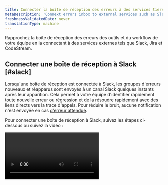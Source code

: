 ```yaml
---
title: Connecter la boîte de réception des erreurs à des services tiers
metaDescription: 'Connext errors inbox to external services such as Slack, Jira, and CodeStream'
freshnessValidatedDate: never
translationType: machine
---
```


Rapprochez la boîte de réception des erreurs des outils et du workflow de votre équipe en la connectant à des services externes tels que Slack, Jira et CodeStream.

## Connecter une boîte de réception à Slack [#slack]

Lorsqu'une boîte de réception est connectée à Slack, les groupes d'erreurs nouveaux et réapparus sont envoyés à un canal Slack quelques instants après leur apparition. Cela permet à votre équipe d'identifier rapidement toute nouvelle erreur ou régression et de la résoudre rapidement avec des liens directs vers la trace d'appels. Pour réduire le bruit, aucune notification n'est envoyée en cas [d'erreur attendue](/docs/errors-inbox/errors-inbox/#expected).

Pour connecter une boîte de réception à Slack, suivez les étapes ci-dessous ou suivez la vidéo :

<Video id="HEbX0dgeGGw" type="youtube" />

1. Si l'[application New Relic](https://newrelic.slack.com/apps/AP92KQJS3-new-relic?tab=more_info) n&amp;apos;est pas installée sur votre espace de travail Slack, faites-le d&amp;apos;abord.
2. Ouvrez l’une de vos boîtes de réception d’erreurs New Relic, sélectionnez l’icône <DNT>**Notification Settings**</DNT> (qui ressemble à une cloche) dans le coin supérieur droit.
3. Basculez le bouton Slack sur <DNT>**on**</DNT> s&amp;apos;il est sur <DNT>**off**</DNT>.
4. Si aucun espace de travail n'est disponible, cliquez sur le bouton <Icon name="fe-plus" /> bouton plus pour activer Slack avec une authentification Slack en un clic.
5. Une fois authentifié, vous pourrez sélectionner un espace de travail et un canal spécifique auquel envoyer une notification.
6. Cliquez sur <DNT>**Test**</DNT> pour vous assurer que les messages sont envoyés au bon canal.

## Connecter la boîte de réception des erreurs à CodeStream

Pour utiliser l'intégration Open in IDE CodeStream avec vos erreurstrace d'appels <InlinePopover type="apm" />, vous devez [associer le référentiel à vos services](/docs/codestream/observability/repo-association) et [associer les SHA de build ou la balise de sortie aux erreurs](/docs/codestream/observability/error-investigation/#buildsha). En savoir plus sur [les SHA de validation](https://git-scm.com/book/en/v2/Git-Tools-Revision-Selection) et [la balise de sortie.](https://git-scm.com/book/en/v2/Git-Basics-Tagging)

Une fois configuré, vous pouvez passer d'un groupe d'erreurs directement au code incriminé dans votre IDE en cliquant sur le bouton <DNT>**Open in IDE**</DNT> .

## Connecter une boîte de réception à Jira [#jira]

Connectez la boîte de réception des erreurs à Jira pour créer facilement un ticket pour vos erreurs. Les modèles Jira vous permettent de créer rapidement un ticket contenant les détails de l'erreur et des liens directement vers la trace d'appels et <InlinePopover type="apm" />pour un accès et une résolution rapides.

<img title="How connect an inbox to Jira" alt="How to connect an inbox to Jira" src="/images/errors-inbox_screenshot-crop_jira-button-option.webp" />

Nous stockons un lien vers le ticket ainsi que le groupe d'erreurs associé pendant 13 mois. Si l'erreur se reproduit dans ce délai, vous pouvez facilement accéder au ticket associé.

<Callout variant="important">
  New Relic prend en charge [les projets Atlassian-Jira](https://support.atlassian.com/jira-software-cloud/docs/what-are-team-managed-and-company-managed-projects/) gérés par l&amp;apos;équipe et par l&amp;apos;entreprise.
</Callout>

Pour connecter une boîte de réception à Jira, suivez les étapes ci-dessous ou suivez la vidéo :

<Video id="v2frs2Pyjfw" type="youtube" />

1. Cliquez sur l’icône d’intégration Jira à l’extrême droite du groupe d’erreurs que vous souhaitez connecter à Jira.
2. Si vous n'avez pas encore configuré de [connexion à Jira](/docs/alerts-applied-intelligence/notifications/notification-integrations/#set-up-jira) dans votre compte, cliquez sur <DNT>**Add JIRA Workspace**</DNT> dans la liste déroulante. Remplissez tous les champs et cliquez sur <DNT>**Test connection**</DNT> avant d&amp;apos;enregistrer pour vous assurer que vos informations sont correctes.
3. Ensuite, configurez un modèle. Les modèles déterminent quelles informations seront envoyées à Jira. Trouvez plus d'informations sur des domaines spécifiques [ici](/docs/alerts-applied-intelligence/notifications/notification-integrations/#configure-jira-message-template). La boîte de réception des erreurs ne prend actuellement pas en charge la communication bidirectionnelle avec Jira, mais vous pouvez sélectionner cette option au cas où elle serait prise en charge à l&amp;apos;avenir.
4. Une fois que vous avez un modèle, cliquez sur <DNT>**Send test notification**</DNT> pour prévisualiser à quoi ressemble le ticket dans Jira. Si l’aperçu vous semble correct, cliquez sur <DNT>**Update message**</DNT> pour enregistrer le modèle. Notez qu&amp;apos;une notification de test créera un ticket Jira dans votre espace de travail Jira.
5. Votre équipe peut désormais créer un ticket Jira en cliquant sur l’icône d’intégration Jira à l’extrême droite du groupe d’erreurs et en sélectionnant un modèle.

Les paramètres Jira sont associés au compte propriétaire du groupe ou de l’entité d’erreur. Si vous utilisez la boîte de réception des erreurs inter-comptes, vous devrez configurer une connexion Jira plusieurs fois.

## Variables de modèle pour l'intégration Jira [#template-variable]

Variables de modèle pouvant être utilisées dans le modèle d'intégration Jira :

* errorGroup.id
* errorGroup.accountId
* errorGroup.sourceEventType
* errorGroup.name
* errorGroup.message
* errorGroup.state
* errorGroup.link
* errorGroup.firstSeen
* errorGroup.lastSeen
* errorGroup.count
* entity.id
* entity.name
* entity.link

## Supprimer un espace de travail et/ou un modèle Jira [#remove-workspace]

Voici comment supprimer un espace de travail ou un modèle :

1. Allez à <DNT>**[one.newrelic.com &gt; All capabilities](https://one.newrelic.com/all-capabilities) &amp;gt; Alerts &amp;gt; Destinations**</DNT>.

2. Sur le côté droit de l’écran, sélectionnez <DNT>**Destinations**</DNT>.

3. Recherchez votre destination Jira et, sur le côté droit de cette ligne, sélectionnez l’icône <DNT>**...**</DNT>, puis cliquez sur <DNT>**Delete destination**</DNT>.

   <img title="How to delete a workspace or template" alt="How to delete a workspace or template" src="/images/errors-inbox_screenshot-crop_delete-source.webp" />